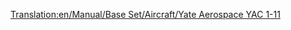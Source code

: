 [[Translation:en/Manual/Base Set/Aircraft/Yate Aerospace YAC 1-11]]

{{fr/Manual/Base Set/Aircraft/Avion|Nom=Yate Aerospace YAC 1-11
|Image=[[File:en/Manual/Base Set/Aircraft/BritishAerospaceBAC1-11.png|Yate Aerospace YAC 1-11]]
|Coût=32 812 (65 624)
|Vitesse=947 km/h (592 MPH)
|Entretien=3 796 (7 592)
|Conception=1963
|Vie=22
|Capacité=95 passagers & 10 sacs de courrier
|Description=Un petit avion avec de faibles coûts de maintenance.
|Réalité=[https://www.wikipedia.org/wiki/fr:BAC One-Eleven British Aerospace BAC 1-11]
}}